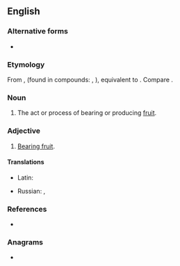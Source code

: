 ==English==

===Alternative forms===
* {{l|en|fruitbearing}}

===Etymology===
From {{inh|en|enm|*fruit-berende}}, {{m|enm|*fruit-berand}} (found in compounds: {{m|enm|olife froite berand}}, {{m|enm|oliue fruitberand}}), equivalent to {{af|en|fruit|bearing}}. Compare {{noncog|ang|wæstmbǣre|lit=fruit-bearing}}.

===Noun===
{{en-noun}}

# The act or process of bearing or producing [[fruit]].

===Adjective===
{{en-adj|head=[[fruit]]-[[bearing]]|-}}

# {{lb|en|of a species of tree, a specific tree, a branch, etc.}} [[bear fruit|Bearing fruit]].

====Translations====
{{trans-top|bearing fruit}}
* Latin: {{t|la|pōmifer}}
{{trans-mid}}
* Russian: {{t+|ru|плодоно́сный}}, {{t+|ru|плодонося́щий}}
{{trans-bottom}}

===References===
* {{R:Lexico}}

===Anagrams===
* {{anagrams|en|a=abefgiinrrtu|bearing fruit}}
